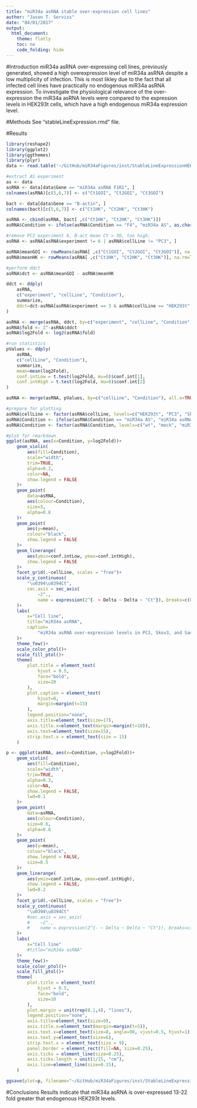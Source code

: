 ```yaml
---
title: "miR34a asRNA stable over-expression cell lines"
author: "Jason T. Serviss"
date: "04/01/2017"
output:
  html_document:
    theme: flatly
    toc: no
    code_folding: hide
---
```


#Introduction
miR34a asRNA over-expressing cell lines, previously generated, showed a high overexpression level of miR34a asRNA despite a low multiplicity of infection. This is most likley due to the fact that all infected cell lines have practically no endogenous miR34a asRNA expression. To investigate the physiological relevance of the over-expression the miR34a asRNA levels were compared to the expression levels in HEK293t cells, which have a high endogenous miR34a expression level.

#Methods
See "stableLineExpression.rmd" file.

#Results

```r
library(reshape2)
library(ggplot2)
library(ggthemes)
library(plyr)
data <- read.table('~/GitHub/miR34aFigures/inst/StableLineExpressionHEK/QPCR.txt', header=TRUE, sep="\t")

#extract AS experiment
as <- data
asRNA <- data[data$Gene == "miR34a asRNA F1R1", ]
colnames(asRNA)[c(5,6,7)] <- c("Ct1GOI", "Ct2GOI", "Ct3GOI")

bact <- data[data$Gene == "B-actin", ]
colnames(bact)[c(5,6,7)] <- c("Ct1HK", "Ct2HK", "Ct3HK")

asRNA <- cbind(asRNA, bact[ ,c("Ct1HK", "Ct2HK", "Ct3HK")])
asRNA$Condition <- ifelse(asRNA$Condition == "F4", "miR34a AS", as.character(asRNA$Condition))

#remove PC3 experiment 6, B-act mean Ct > 30, too high.
asRNA <- asRNA[asRNA$experiment != 6 | asRNA$cellLine != "PC3", ]

asRNA$meanGOI <- rowMeans(asRNA[ ,c("Ct1GOI", "Ct2GOI", "Ct3GOI")], na.rm=TRUE)
asRNA$meanHK <- rowMeans(asRNA[ ,c("Ct1HK", "Ct2HK", "Ct3HK")], na.rm=TRUE)

#perform ddct
asRNA$dct <- asRNA$meanGOI - asRNA$meanHK

ddct <- ddply(
    asRNA, 
    c("experiment", "cellLine", "Condition"), 
    summarize, 
    ddct=dct-asRNA[asRNA$experiment == 3 & asRNA$cellLine == "HEK293t" & asRNA$Condition == "wt", "dct"]
)

asRNA <- merge(asRNA, ddct, by=c("experiment", "cellLine", "Condition"), all=TRUE)
asRNA$fold <- 2^-asRNA$ddct
asRNA$log2Fold <- log2(asRNA$fold)

#run statistics
pValues <- ddply(
    asRNA, 
    c("cellLine", "Condition"), 
    summarize,
    mean=mean(log2Fold),
    conf.intLow = t.test(log2Fold, mu=0)$conf.int[1],
    conf.intHigh = t.test(log2Fold, mu=0)$conf.int[2]
)

asRNA <- merge(asRNA, pValues, by=c("cellLine", "Condition"), all.x=TRUE)

#prepare for plotting
asRNA$cellLine <- factor(asRNA$cellLine, levels=c("HEK293t", "PC3", "Skov3", "Saos2"))
asRNA$Condition <- ifelse(asRNA$Condition == "miR34a AS", "miR34a asRNA", as.character(asRNA$Condition))
asRNA$Condition <- factor(asRNA$Condition, levels=c("wt", "mock", "miR34a asRNA"))

```

```r
#plot for rmarkdown
ggplot(asRNA, aes(x=Condition, y=log2Fold))+
    geom_violin(
        aes(fill=Condition),
        scale="width",
        trim=TRUE,
        alpha=0.3,
        color=NA,
        show.legend = FALSE
    )+
    geom_point(
        data=asRNA, 
        aes(colour=Condition), 
        size=3, 
        alpha=0.8
    )+
    geom_point(
        aes(y=mean),
        colour="black",
        show.legend = FALSE
    )+
    geom_linerange(
        aes(ymin=conf.intLow, ymax=conf.intHigh),
        show.legend = FALSE
    )+
    facet_grid(.~cellLine, scales = "free")+
    scale_y_continuous(
        "\u0394\u0394Ct", 
        sec.axis = sec_axis(
            ~2^., 
            name = expression(2^{- ~ Delta ~ Delta ~ "Ct"}), breaks=c(0.00001, 0.00005, 0.0001, 0.0005, 0.001, 0.005, 0.01, 0.05, 0.1, 0.5, 1, 5, 10, 50))
    )+
    labs(
        x="Cell line",
        title="miR34a asRNA",
        caption=
            "miR34a asRNA over-expression levels in PC3, Skov3, and Saos2 stable cell lines compared to HEK293t cells.\n\u0394\u0394ct = target gene - House keeping gene - HEK293t. Error bars indicate 95% CI and black points represent the mean."
    )+
    theme_few()+
    scale_color_ptol()+
    scale_fill_ptol()+
    theme(
        plot.title = element_text(
            hjust = 0.5,
            face="bold",
            size=20
        ),
        plot.caption = element_text(
            hjust=0, 
            margin=margin(t=15)
        ),
        legend.position="none",
        axis.title=element_text(size=17),
        axis.title.x=element_text(margin=margin(t=10)),
        axis.text=element_text(size=15),
        strip.text.x = element_text(size = 15)
    )

p <- ggplot(asRNA, aes(x=Condition, y=log2Fold))+
    geom_violin(
        aes(fill=Condition),
        scale="width",
        trim=TRUE,
        alpha=0.3,
        color=NA,
        show.legend = FALSE,
        lwd=0.1
    )+
    geom_point(
        data=asRNA, 
        aes(colour=Condition), 
        size=0.6, 
        alpha=0.8
    )+
    geom_point(
        aes(y=mean),
        colour="black",
        show.legend = FALSE,
        size=0.5
    )+
    geom_linerange(
        aes(ymin=conf.intLow, ymax=conf.intHigh),
        show.legend = FALSE,
        lwd=0.2
    )+
    facet_grid(.~cellLine, scales = "free")+
    scale_y_continuous(
        "\u0394\u0394Ct"
        #sec.axis = sec_axis(
        #    ~2^., 
        #    name = expression(2^{- ~ Delta ~ Delta ~ "Ct"}), breaks=c(0.00001, 0.0001, 0.001, 0.01, 0.1, 1, 10))
    )+
    labs(
        x="Cell line"
        #title="miR34a asRNA"
    )+
    theme_few()+
    scale_color_ptol()+
    scale_fill_ptol()+
    theme(
        plot.title = element_text(
            hjust = 0.5,
            face="bold",
            size=10
        ),
        plot.margin = unit(rep(0.1,4), "lines"),
        legend.position="none",
        axis.title=element_text(size=9),
        axis.title.x=element_text(margin=margin(t=5)),
        axis.text.x=element_text(size=8, angle=90, vjust=0.5, hjust=1),
        axis.text.y=element_text(size=6),
        strip.text.x = element_text(size = 9),
        panel.border = element_rect(fill=NA, size=0.25),
        axis.ticks = element_line(size=0.25),
        axis.ticks.length = unit(1/15, "cm"),
        axis.line=element_line(size=0.15),
    )

ggsave(plot=p, filename="~/GitHub/miR34aFigures/inst/StableLineExpressionHEK/StableLineExpHEK293t.pdf", device=cairo_pdf, height=60, width=83, units="mm")
```

#Conclusions
Results indicate that miR34a asRNA is over-expressed 13-22 fold greater that endogenous HEK293t levels. 